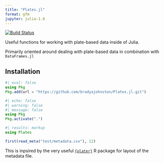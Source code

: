 ```yaml
---
title: "Plates.jl"
format: gfm
jupyter: julia-1.8
---
```


[![Build Status](https://github.com/bradyajohnston/Plates.jl/actions/workflows/CI.yml/badge.svg?branch=main)](https://github.com/bradyajohnston/Plates.jl/actions/workflows/CI.yml?query=branch%3Amain)

Useful functions for working with plate-based data inside of Julia.

Primarily oriented around dealing with plate-based data in combination with `DataFrames.jl`

## Installation

```julia
#| eval: false
using Pkg
Pkg.add(url = "https://github.com/bradyajohnston/Plates.jl.git")
```

```julia
#| echo: false
#| warning: false
#| message: false
using Pkg
Pkg.activate(".")
```


```julia
#| results: markup
using Plates

first(read_meta("test/metadata.csv"), 12)
```

This is inpsired by the very useful [`{plater}`](https://docs.ropensci.org/plater/) R package for layout of the metadata file.
